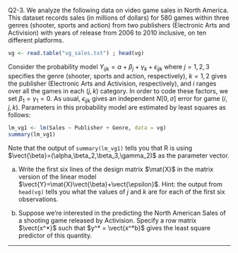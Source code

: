 \if \QLABELS1 Q2-3. \fi
We analyze the following data on video game sales in North America. This dataset records sales (in millions of dollars) for  580 games within three genres (shooter, sports and action) from two publishers (Electronic Arts and Activision) with years of release from 2006 to 2010 inclusive, on ten different platforms.
```r
vg <- read.table("vg_sales.txt") ; head(vg)
```
Consider the probability model $Y_{ijk} = \alpha + \beta_j + \gamma_k + \epsilon_{ijk}$ where $j=1,2,3$ specifies the genre (shooter, sports and action,  respectively), $k=1,2$ gives the publisher (Electronic Arts and Activision, respectively), and $i$ ranges over all the games in each $(j,k)$ category. In order to code these factors, we set $\beta_1=\gamma_1=0$.
As usual, $\epsilon_{ijk}$ gives an independent $N[0,\sigma]$ error for game $(i,j,k)$. Parameters in this probability model are estimated by least squares as follows:
```r
lm_vg1 <- lm(Sales ~ Publisher + Genre, data = vg)
summary(lm_vg1)
```
Note that the output of `summary(lm_vg1)` tells you that R is using $\vect{\beta}=(\alpha,\beta_2,\beta_3,\gamma_2)$ as the parameter vector.

(a) Write the first six lines of the design matrix $\mat{X}$ in the matrix version of the linear model $\vect{Y}=\mat{X}\vect{\beta}+\vect{\epsilon}$. Hint: the output from `head(vg)` tells you what the values of $j$ and $k$ are for each of the first six observations.


(b) Suppose we're interested in the predicting the North American Sales of a shooting game released by Activision. Specify a row matrix $\vect{x^*}$ such that $y^* = \vect{x^*b}$ gives the least square predictor of this quantity.

---------------

